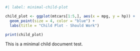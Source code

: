 ```r
#| label: minimal-child-plot

child_plot <- ggplot(mtcars[1:5,], aes(x = mpg, y = hp)) +
  geom_point(size = 4, color = "blue") +
  labs(title = "Child Plot - Should Work")

print(child_plot)
```

This is a minimal child document test.